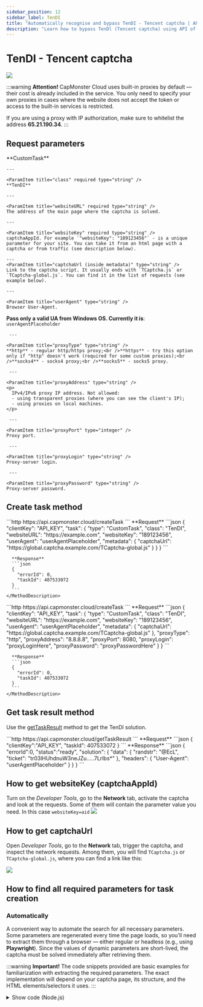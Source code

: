 ```yaml
---
sidebar_position: 12
sidebar_label: TenDI
title: "Automatically recognise and bypass TenDI - Tencent captcha | API"
description: "Learn how to bypass TenDl (Tencent captcha) using API of Capmonster Cloud's automatic captcha recognition and solution service."
---
```



<ArticleHead slug="tendi" />

# TenDI - Tencent captcha

<PriceBlockWrap>
  <PriceBlock title="Tencent captcha" captchaId="tencent"/>
</PriceBlockWrap>

![](./images/tendi/tendi.png)

<BlogLink url="https://capmonster.cloud/en/blog/ten-1/what-is-tencent-captcha-and-how-do-i-bypass-it"/>

:::warning **Attention!**
CapMonster Cloud uses built-in proxies by default — their cost is already included in the service. You only need to specify your own proxies in cases where the website does not accept the token or access to the built-in services is restricted.

If you are using a proxy with IP authorization, make sure to whitelist the address **65.21.190.34**.
:::

## Request parameters
<TabItem value="proxyless" label="RecaptchaV2EnterpriseTaskProxyless (without proxy)" default className="bordered-panel">
    <ParamItem title="type" required type="string" />
    **CustomTask**

    ---

    <ParamItem title="class" required type="string" />
    **TenDI**

    ---

    <ParamItem title="websiteURL" required type="string" />
    The address of the main page where the captcha is solved.

    ---

    <ParamItem title="websiteKey" required type="string" />
    captchaAppId. For example `"websiteKey": "189123456"` - is a unique parameter for your site. You can take it from an html page with a captcha or from traffic (see description below).

    ---
    <ParamItem title="captchaUrl (inside metadata)" type="string" />
    Link to the captcha script. It usually ends with `TCaptcha.js` or `TCaptcha-global.js`. You can find it in the list of requests (see example below).

    ---

    <ParamItem title="userAgent" type="string" />
    Browser User-Agent.  
  **Pass only a valid UA from Windows OS. Currently it is**: `userAgentPlaceholder`
	
     ---

    <ParamItem title="proxyType" type="string" />
    **http** - regular http/https proxy;<br />**https** - try this option only if "http" doesn't work (required for some custom proxies);<br />**socks4** - socks4 proxy;<br />**socks5** - socks5 proxy.

     ---

    <ParamItem title="proxyAddress" type="string" />
    <p>
      IPv4/IPv6 proxy IP address. Not allowed:
      - using transparent proxies (where you can see the client's IP);
      - using proxies on local machines.
    </p>

     ---

    <ParamItem title="proxyPort" type="integer" />
    Proxy port.

     ---

    <ParamItem title="proxyLogin" type="string" />
    Proxy-server login.

     ---

    <ParamItem title="proxyPassword" type="string" />
    Proxy-server password.

</TabItem>

## Create task method
<Tabs className="full-width-tabs filled-tabs request-tabs" groupId="captcha-type">

  <TabItem value="proxyless" label="CustomTask (without proxy)" default className="method-panel">
    <MethodItem>
      ```http
      https://api.capmonster.cloud/createTask
      ```
    </MethodItem>
    <MethodDescription>
      **Request**
      ```json
      {
        "clientKey": "API_KEY",
        "task": {
          "type": "CustomTask",
          "class": "TenDI",
          "websiteURL": "https://example.com",
          "websiteKey": "189123456",
          "userAgent": "userAgentPlaceholder",
          "metadata": {
            "captchaUrl": "https://global.captcha.example.com/TCaptcha-global.js"
          }
        }
      }
      ```

      **Response**
      ```json
      {
        "errorId": 0,
        "taskId": 407533072
      }
      ```
    </MethodDescription>
  </TabItem>

  <TabItem value="proxy" label="CustomTask (with proxy)" className="method-panel">
    <MethodItem>
      ```http
      https://api.capmonster.cloud/createTask
      ```
    </MethodItem>
    <MethodDescription>
      **Request**
      ```json
      {
        "clientKey": "API_KEY",
        "task": {
          "type": "CustomTask",
          "class": "TenDI",
          "websiteURL": "https://example.com",
          "websiteKey": "189123456",
          "userAgent": "userAgentPlaceholder",
          "metadata": {
            "captchaUrl": "https://global.captcha.example.com/TCaptcha-global.js"
          },
          "proxyType": "http",
          "proxyAddress": "8.8.8.8",
          "proxyPort": 8080,
          "proxyLogin": "proxyLoginHere",
          "proxyPassword": "proxyPasswordHere"
        }
      }
      ```

      **Response**
      ```json
      {
        "errorId": 0,
        "taskId": 407533072
      }
      ```
    </MethodDescription>
  </TabItem>

</Tabs>

## Get task result method
Use the [getTaskResult](../api/methods/get-task-result.md) method to get the TenDI solution.

<TabItem value="proxyless" label="GeeTestTaskProxyless (without proxy)" default className="method-panel-full">
	<MethodItem>
		```http
		https://api.capmonster.cloud/getTaskResult
		```
	</MethodItem>
	<MethodDescription>
		**Request**
		```json
		{
		  "clientKey":"API_KEY",
		  "taskId": 407533072
		}
		```
		**Response**
		```json
		{
			"errorId":0,
			"status":"ready",
			"solution": {
			   "data": {
					"randstr": "@EcL",
					"ticket": "tr03lHUhdnuW3neJZu.....7LrIbs*"
				},
				"headers": {
					"User-Agent": "userAgentPlaceholder"
				}
			}
		}
		```
	</MethodDescription>
</TabItem>

## How to get websiteKey (captchaAppId)
Turn on the *Developer Tools*, go to the **Network** tab, activate the captcha and look at the requests. Some of them will contain the parameter value you need. In this case `websiteKey=aid`
![](./images/tendi/tendi-devtools.png) 

## How to get captchaUrl
Open *Developer Tools*, go to the **Network** tab, trigger the captcha, and inspect the network requests. Among them, you will find `TCaptcha.js` or `TCaptcha-global.js`, where you can find a link like this:

![](./images/tendi/tendi_captchaUrl.png)

## How to find all required parameters for task creation

### Automatically

A convenient way to automate the search for all necessary parameters.
Some parameters are regenerated every time the page loads, so you'll need to extract them through a browser — either regular or headless (e.g., using **Playwright**).
Since the values of dynamic parameters are short-lived, the captcha must be solved immediately after retrieving them.

:::warning **Important!**
The code snippets provided are basic examples for familiarization with extracting the required parameters. The exact implementation will depend on your captcha page, its structure, and the HTML elements/selectors it uses.
:::

<Tabs className="full-width-tabs filled-tabs request-tabs">
  <TabItem value="js" label="JavaScript" default className="method-panel">
    <details>
      <summary>Show code (Node.js)</summary>
      ```js
      import { chromium } from "playwright";

      (async () => {
        const browser = await chromium.launch({ headless: false });
        const page = await browser.newPage();

        // Intercept requests
        page.on("request", (request) => {
          const url = request.url();
          if (
            url.startsWith("https://sg.captcha.qcloud.com/cap_union_prehandle?aid=")
          ) {
            const parsedUrl = new URL(url);
            const aid = parsedUrl.searchParams.get("aid");
            console.log("Extracted aid:", aid);
          }
        });

        await page.goto("https://www.example.com/", { waitUntil: "load" });

        await page.waitForTimeout(5000);

        await browser.close();
      })();
      ```
    </details>
  </TabItem>

  <TabItem value="python" label="Python" className="method-panel">
    <details>
      <summary>Show code</summary>
      ```python
      import asyncio
      from playwright.async_api import async_playwright

      async def main():
          async with async_playwright() as p:
              browser = await p.chromium.launch(headless=False)
              page = await browser.new_page()

              # Intercept requests
              page.on("request", lambda request: handle_request(request))

              await page.goto("https://www.example.com/", wait_until="load")

              await asyncio.sleep(5)

              await browser.close()

      def handle_request(request):
          url = request.url
          if url.startswith("https://sg.captcha.qcloud.com/cap_union_prehandle?aid="):
              parsed_url = request.url.split('?')[1]
              params = dict(param.split('=') for param in parsed_url.split('&') if '=' in param)
              aid = params.get('aid')
              print("Extracted aid:", aid)

      asyncio.run(main())
      ```
    </details>
  </TabItem>

  <TabItem value="csharp" label="C#" className="method-panel">
    <details>
      <summary>Show code</summary>
      ```csharp
      using System;
      using System.Threading.Tasks;
      using Microsoft.Playwright;

      class Program
      {
          public static async Task Main()
          {
              using var playwright = await Playwright.CreateAsync();
              await using var browser = await playwright.Chromium.LaunchAsync(new BrowserTypeLaunchOptions {
                 Headless = false });
              var page = await browser.NewPageAsync();

              // Intercept requests
              page.Request += (_, request) =>
              {
                  var url = request.Url;
                  if (url.StartsWith("https://sg.captcha.qcloud.com/cap_union_prehandle?aid="))
                  {
                      var uri = new Uri(url);
                      var queryParams = System.Web.HttpUtility.ParseQueryString(uri.Query);
                      var aid = queryParams.Get("aid");
                      Console.WriteLine("Extracted aid: " + aid);
                  }
              };

              await page.GotoAsync("https://www.example.com/", new PageGotoOptions {
               WaitUntil = WaitUntilState.Load });

              await Task.Delay(5000);

              await browser.CloseAsync();
          }
      }
      ```
    </details>
  </TabItem>
</Tabs>

## Use the SDK Library

<Tabs className="full-width-tabs filled-tabs request-tabs" groupId="captcha-type">

  <TabItem value="js" label="JavaScript" default className="method-panel">

  ```js
  // https://github.com/ZennoLab/capmonstercloud-client-js

  import { CapMonsterCloudClientFactory, ClientOptions, TenDIRequest } from '@zennolab_com/capmonstercloud-client';

  document.addEventListener('DOMContentLoaded', async () => {
    const cmcClient = CapMonsterCloudClientFactory.Create(
      new ClientOptions({ clientKey: '<your capmonster.cloud API key>' }) // Your CapMonster Cloud API key
    );

    console.log('Balance:', await cmcClient.getBalance());

    // Main option without proxy
    const tenDIRequest = new TenDIRequest({
      websiteURL: 'https://example.com', // Page URL with captcha
      websiteKey: 'websiteKey',          // Replace with the correct value
    });

    // Option with proxy (uncomment if needed)
    /*
    const tenDIRequest = new TenDIRequest({
      websiteURL: 'https://example.com',
      websiteKey: 'websiteKey',         
      proxy: {
        proxyType: 'http',               
        proxyAddress: '123.45.67.89',    
        proxyPort: 8080,                 
        proxyLogin: 'username',          
        proxyPassword: 'password',       
      },
    });
    */

    const result = await cmcClient.Solve(tenDIRequest);
    console.log('Captcha Solution:', result);
  });
````

  </TabItem>

  <TabItem value="python" label="Python" className="method-panel">

```python
# https://github.com/ZennoLab/capmonstercloud-client-python

import asyncio
from capmonstercloudclient import CapMonsterClient, ClientOptions
from capmonstercloudclient.requests import TenDiCustomTaskRequest

client_options = ClientOptions(api_key="your_api_key")  # Your CapMonster Cloud API key
cap_monster_client = CapMonsterClient(options=client_options)

# Option 1: without proxy
ten_di_request = TenDiCustomTaskRequest(
    websiteUrl="https://example.com",   # Page URL with captcha
    websiteKey="189956587",             # Replace with the correct value
    userAgent="userAgentPlaceholder"    # Use the current UserAgent
)

# Option 2: with proxy
# ten_di_request = TenDiCustomTaskRequest(
#     websiteUrl="https://example.com",   
#     websiteKey="189956587",            
#     userAgent="userAgentPlaceholder",   
#     proxyType="http",                   
#     proxyAddress="127.0.0.1",           
#     proxyPort=8080,                     
#     proxyLogin="username",              
#     proxyPassword="password"            
# )

async def solve_captcha():
    return await cap_monster_client.solve_captcha(ten_di_request)

responses = asyncio.run(solve_captcha())
print(responses)
```

  </TabItem>

  <TabItem value="csharp" label="C#" className="method-panel">

```csharp
// https://github.com/ZennoLab/capmonstercloud-client-dotnet

using System;
using System.Threading.Tasks;
using Zennolab.CapMonsterCloud;
using Zennolab.CapMonsterCloud.Requests;

class Program
{
    static async Task Main(string[] args)
    {
        // Your CapMonster Cloud API key
        var clientOptions = new ClientOptions
        {
            ClientKey = "your_api_key" // Your CapMonster Cloud API key
        };

        var cmCloudClient = CapMonsterCloudClientFactory.Create(clientOptions);

        // Option 1: Without proxy
        var tenDiRequest = new TenDiCustomTaskRequest
        {
            WebsiteUrl = "https://example.com",      // Page URL with captcha
            WebsiteKey = "189956587",                // Replace with the correct value
            UserAgent = "userAgentPlaceholder"       // Use the current UserAgent
        };

        // Option 2: With proxy
        // Uncomment if you need to use a proxy
        /*
        var tenDiRequest = new TenDiCustomTaskRequest
        {
            WebsiteUrl = "https://example.com",  
            WebsiteKey = "189956587",                
            UserAgent = "userAgentPlaceholder",      

            Proxy = new ProxyContainer(
                "8.8.8.8",           
                8080,                
                ProxyType.Http,       
                "proxyLoginHere",     
                "proxyPasswordHere"   
            )
        };
        */

        var tenDiRequestResult = await cmCloudClient.SolveAsync(tenDiRequest);

        Console.WriteLine("Captcha Solution Data: " + string.Join(", ", tenDiRequestResult.Solution.Data));
        Console.WriteLine("Captcha Solution Headers: " + string.Join(", ", tenDiRequestResult.Solution.Headers));
    }
}
```

  </TabItem>

</Tabs>